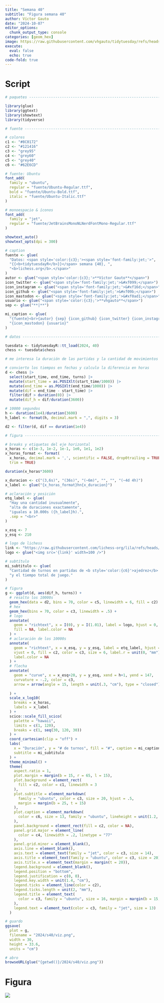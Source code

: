 ```yaml
---
title: "Semana 40"
subtitle: "Figura semana 40"
author: Víctor Gauto
date: "2024-10-07"
editor_options:
  chunk_output_type: console
categories: [geom_hex]
image: https://raw.githubusercontent.com/vhgauto/tidytuesday/refs/heads/main/2024/s40/viz.png
execute:
  eval: false
  echo: true
code-fold: true
---
```



# Script

```r

# paquetes ----------------------------------------------------------------

library(glue)
library(ggtext)
library(showtext)
library(tidyverse)

# fuente ------------------------------------------------------------------

# colores
c1 <- "#8C0172"
c2 <- "#121416"
c3 <- "grey95"
c4 <- "grey60"
c5 <- "grey40"
c6 <- "#62E6CD"

# fuente: Ubuntu
font_add(
  family = "ubuntu", 
  regular = "fuente/Ubuntu-Regular.ttf",
  bold = "fuente/Ubuntu-Bold.ttf",
  italic = "fuente/Ubuntu-Italic.ttf"
)

# monoespacio & íconos
font_add(
  family = "jet", 
  regular = "fuente/JetBrainsMonoNLNerdFontMono-Regular.ttf"
)

showtext_auto()
showtext_opts(dpi = 300)

# caption
fuente <- glue(
  "Datos: <span style='color:{c3};'><span style='font-family:jet;'>",
  "{{<b>tidytuesdayR</b>}}</span> semana {40}, ",
  "<b>lichess.org</b>.</span>"
)
autor <- glue("<span style='color:{c3};'>**Víctor Gauto**</span>")
icon_twitter <- glue("<span style='font-family:jet;'>&#xf099;</span>")
icon_instagram <- glue("<span style='font-family:jet;'>&#xf16d;</span>")
icon_github <- glue("<span style='font-family:jet;'>&#xf09b;</span>")
icon_mastodon <- glue("<span style='font-family:jet;'>&#xf0ad1;</span>")
usuario <- glue("<span style='color:{c3};'>**vhgauto**</span>")
sep <- glue("**|**")

mi_caption <- glue(
  "{fuente}<br>{autor} {sep} {icon_github} {icon_twitter} {icon_instagram} ",
  "{icon_mastodon} {usuario}"
)

# datos -------------------------------------------------------------------

tuesdata <- tidytuesdayR::tt_load(2024, 40)
chess <- tuesdata$chess

# me interesa la duración de las partidas y la cantidad de movimientos

# convierto los tiempos en fechas y calculo la diferencia en horas
d <- chess |> 
  select(start_time, end_time, turns) |> 
  mutate(start_time = as.POSIXlt(start_time/1000)) |> 
  mutate(end_time = as.POSIXlt(end_time/1000)) |> 
  mutate(dif = end_time - start_time) |> 
  filter(dif > duration(0)) |> 
  mutate(dif_h = dif/duration(3600))

# 10000 segundos
h <- duration(1e4)/duration(3600)
h_label <- format(h, decimal.mark = ",", digits = 3)

d2 <- filter(d, dif == duration(1e4)) 

# figura -----------------------------------------------------------------

# breaks y etiquetas del eje horizontal
x_horas <- c(1e-3, 1e-2, 1e-1, 1e0, 1e1, 1e2)
x_horas_format <- format(
  x_horas, decimal.mark = ',', scientific = FALSE, drop0trailing = TRUE,
  trim = TRUE)

duration(x_horas*3600)

x_duracion <- c("(3,6s)", "(36s)", "(~6m)", "", "", "(~4d 4h)")
x_label <- glue("{x_horas_format}hn{x_duracion}")

# aclaración y posición
etq_label <- glue(
  "Hay una cantidad inusualmente",
  "alta de duraciones exactamente",
  "iguales a 10.000s ({h_label}h).",
  .sep = "<br>"
)

x_esq <- 7
y_esq <- 210

# logo de lichess
link <- "https://raw.githubusercontent.com/lichess-org/lila/refs/heads/master/public/logo/logo-black.png"
logo <- glue("<img src='{link}' width=100 />")

# subtítulo
mi_subtitulo <- glue(
  "Cantidad de turnos en partidas de <b style='color:{c6}'>ajedrez</b> ",
  "y el tiempo total de juego."
)

# figura
g <- ggplot(d, aes(dif_h, turns)) +
  # resalto los 10000s
  geom_hex(data = d2, bins = 70, color = c5, linewidth = 6, fill = c2) +
  # hex
  geom_hex(bins = 70, color = c3, linewidth = .5) +
  # logo
  annotate(
    geom = "richtext", x = I(0), y = I(1.01), label = logo, hjust = 0, vjust = 1,
    fill = NA, label.color = NA
  ) +
  # aclaración de los 10000s
  annotate(
    geom = "richtext", x = x_esq, y = y_esq, label = etq_label, hjust = 0, 
    vjust = 0, fill = c2, color = c3, size = 6, label.r = unit(0, "mm"),
    label.color = NA
  ) +
  # flecha
  annotate(
    geom = "curve", x = x_esq+20, y = y_esq, xend = h+1, yend = 147, 
    curvature = -.2, color = c3,
    arrow = arrow(angle = 15, length = unit(.3, "cm"), type = "closed"),
    
  ) +
  scale_x_log10(
    breaks = x_horas,
    labels = x_label
  ) +
  scico::scale_fill_scico(
    palette = "hawaii",
    limits = c(1, 120),
    breaks = c(1, seq(30, 120, 30))
  ) +
  coord_cartesian(clip = "off") +
  labs(
    x = "Duración", y = "# de turnos", fill = "#", caption = mi_caption,
    subtitle = mi_subtitulo
  ) +
  theme_minimal() +
  theme(
    aspect.ratio = 1,
    plot.margin = margin(b = 15, r = 65, l = 15),
    plot.background = element_rect(
      fill = c2, color = c1, linewidth = 3
    ),
    plot.subtitle = element_markdown(
      family = "ubuntu", color = c3, size = 20, hjust = .5,
      margin = margin(b = 25, t = 15)
    ),
    plot.caption = element_markdown(
      color = c6, size = 13, family = "ubuntu", lineheight = unit(1.2, "line")
    ),
    panel.background = element_rect(fill = c2, color = NA),
    panel.grid.major = element_line(
      color = c4, linewidth = .2, linetype = "77"
    ),
    panel.grid.minor = element_blank(),
    axis.line = element_blank(),
    axis.text = element_text(family = "jet", color = c3, size = 14),
    axis.title = element_text(family = "ubuntu", color = c3, size = 20),
    axis.title.x = element_text(margin = margin(t = 20)),
    legend.background = element_blank(),
    legend.position = "bottom",
    legend.justification = c(0, 0),
    legend.key.width = unit(1.4, "cm"),
    legend.ticks = element_line(color = c2),
    legend.ticks.length = unit(2, "mm"),
    legend.title = element_text(
      color = c3, family = "ubuntu", size = 16, margin = margin(b = 15, r = 10)
    ),
    legend.text = element_text(color = c3, family = "jet", size = 13)
  )

# guardo
ggsave(
  plot = g,
  filename = "2024/s40/viz.png",
  width = 30,
  height = 33.6,
  units = "cm")

# abro
browseURL(glue("{getwd()}/2024/s40/viz.png"))
```

# Figura

![](https://raw.githubusercontent.com/vhgauto/tidytuesday/refs/heads/main/2024/s40/viz.png)


